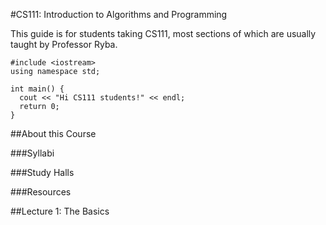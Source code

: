 #CS111: Introduction to Algorithms and Programming

This guide is for students taking CS111, most sections of which are usually taught by Professor Ryba. 

```
#include <iostream>
using namespace std;

int main() {
  cout << "Hi CS111 students!" << endl;
  return 0;
}
```

##About this Course

###Syllabi

###Study Halls

###Resources

##Lecture 1: The Basics 
